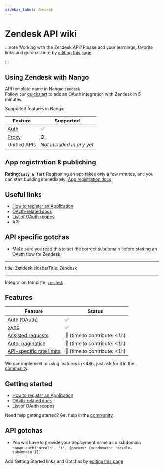 ```yaml
---
sidebar_label: Zendesk
---
```


# Zendesk API wiki

:::note Working with the Zendesk API?
Please add your learnings, favorite links and gotchas here by [editing this page](https://github.com/nangohq/nango/tree/master/docs/docs/providers/zendesk.md).

:::

## Using Zendesk with Nango

API template name in Nango: `zendesk`  
Follow our [quickstart](../quickstart.md) to add an OAuth integration with Zendesk in 5 minutes.

Supported features in Nango:

| Feature                            | Supported                 |
| ---------------------------------- | ------------------------- |
| [Auth](/nango-auth/core-concepts)  | ✅                        |
| [Proxy](/nango-unified-apis/proxy) | ❎                        |
| Unified APIs                       | _Not included in any yet_ |

## App registration & publishing

**Rating: `Easy & fast`**
Registering an app takes only a few minutes, and you can start building immediately: [App registration docs](https://app.futuresimple.com/settings/oauth/apps)

## Useful links

-   [How to register an Application](https://developer.zendesk.com/api-reference/sales-crm/authentication/introduction/#application-registration)
-   [OAuth-related docs](https://developer.zendesk.com/api-reference/sales-crm/authentication/introduction/)
-   [List of OAuth scopes](https://developer.zendesk.com/api-reference/sales-crm/authentication/introduction/#scopes)
-   [API](https://developer.zendesk.com/api-reference/sales-crm/authentication/introduction/#scopes:~:text=Reference-,SYNC%20API,-Introduction)

## API specific gotchas

-   Make sure you [read this](../nango-auth/frontend-sdk.md#connection-config) to set the correct subdomain before starting an OAuth flow for Zendesk.

---

title: Zendesk
sidebarTitle: Zendesk

---

Integration template: [`zendesk`](https://nango.dev/providers.yaml)

## Features

| Feature                                                 | Status                          |
| ------------------------------------------------------- | ------------------------------- |
| [Auth (OAuth)](/nango-auth)                             | ✅                              |
| [Sync](/nango-sync)                                     | ✅                              |
| [Assisted requests](/nango-sync/guides/direct-requests) | 🚫 (time to contribute: &lt;1h) |
| [Auto-pagination](/nango-sync/configuration)            | 🚫 (time to contribute: &lt;1h) |
| [API-specific rate limits](/nango-sync/configuration)   | 🚫 (time to contribute: &lt;1h) |

<Tip>We can implement missing features in &lt;48h, just ask for it in the [community](https://nango.dev/slack).</Tip>
## Getting started

-   [How to register an Application](https://api.accelo.com/docs/#registering-your-application)
-   [OAuth-related docs](https://api.accelo.com/docs/#authentication)
-   [List of OAuth scopes](https://api.accelo.com/docs/#scope)

<Tip>Need help getting started? Get help in the [community](https://nango.dev/slack).</Tip>

## API gotchas

-   You will have to provide your deployment name as a subdomain `nango.auth('accelo', '1', {params: {subdomain: 'accelo-subdomain'}})`

<Note>Add Getting Started links and Gotchas by [editing this page](https://github.com/nangohq/nango/tree/master/docs-v2/integrations/all/zendesk.mdx)</Note>
